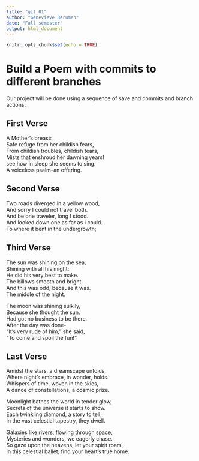 ```yaml
---
title: "git_01"
author: "Genevieve Berumen"
date: "Fall semester"
output: html_document
---
```


```r
knitr::opts_chunk$set(echo = TRUE)
```
# Build a Poem with commits to different branches
Our project will be done using a sequence of save and commits and branch actions.
<!-- Do not modify or change any text in "!--" bracketed areas such as this --- these are instructions to
you, if you change any of this the git program will notice it and compromise your git merging strategy !-->

## First Verse 
<!--Put the first five lines of a poem by Lewis Carrol in this section!-->
A Mother's breast:        
Safe refuge from her childish fears,          
From childish troubles, childish tears,         
Mists that enshroud her dawning years!       
see how in sleep she seems to sing.       
A voiceless psalm--an offering.     

## Second Verse
<!--Put the first five lines of a poem by Robert Frost here!-->
Two roads diverged in a yellow wood,      
And sorry I could not travel both.     
And be one traveler, long I stood.     
And looked down one as far as I could.     
To where it bent in the undergrowth;   

## Third Verse
<!--Put the first two verses of The Walrus and the Carpenter here!-->

The sun was shining on the sea,    
Shining with all his might:    
He did his very best to make.    
The billows smooth and bright-     
And this was odd, because it was.   
The middle of the night.    

The moon was shining sulkily,      
Because she thought the sun.     
Had got no business to be there.   
After the day was done-     
"It's very rude of him," she said,    
"To come and spoil the fun!"     

## Last Verse
<!--Put a short poem you created using chatGPT of 20 to 30 lines,here!-->
Amidst the stars, a dreamscape unfolds,     
Where night's embrace, in wonder, holds.      
Whispers of time, woven in the skies,      
A dance of constellations, a cosmic prize.     

Moonlight bathes the world in tender glow,      
Secrets of the universe it starts to show.     
Each twinkling diamond, a story to tell,     
In the vast celestial tapestry, they dwell.     

Galaxies like rivers, flowing through space,     
Mysteries and wonders, we eagerly chase.     
So gaze upon the heavens, let your spirit roam,     
In this celestial ballet, find your heart's true home.    